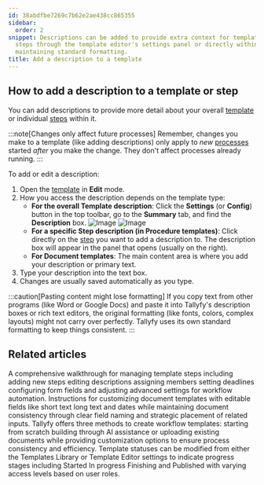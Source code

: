 ```yaml
---
id: 38abdfbe7269c7b62e2ae438cc865355
sidebar:
  order: 2
snippet: Descriptions can be added to provide extra context for templates and individual
  steps through the template editor's settings panel or directly within steps while
  maintaining standard formatting.
title: Add a description to a template
---
```


## How to add a description to a template or step

You can add descriptions to provide more detail about your overall [template](/products/pro/documenting/templates/) or individual [steps](/products/pro/tracking-and-tasks/tasks/) within it.

:::note[Changes only affect future processes]
Remember, changes you make to a template (like adding descriptions) only apply to *new* [processes](/products/pro/tracking-and-tasks/processes/) started *after* you make the change. They don't affect processes already running.
:::

To add or edit a description:

1.  Open the [template](/products/pro/documenting/templates/) in **Edit** mode.
2.  How you access the description depends on the template type:
    *   **For the overall Template description**: Click the **Settings** (or **Config**) button in the top toolbar, go to the **Summary** tab, and find the **Description** box.
        ![Image](https://screenshots.tallyfy.com/tallyfy%2Fpro%2Fdesktop-light-click-config-template.png)
        ![Image](https://screenshots.tallyfy.com/tallyfy%2Fpro%2Fdesktop-light-description-template.png)
    *   **For a specific Step description (in Procedure templates)**: Click directly on the [step](/products/pro/tracking-and-tasks/tasks/) you want to add a description to. The description box will appear in the panel that opens (usually on the right).
    *   **For Document templates**: The main content area is where you add your description or primary text.
3.  Type your description into the text box.
4.  Changes are usually saved automatically as you type.

:::caution[Pasting content might lose formatting]
If you copy text from other programs (like Word or Google Docs) and paste it into Tallyfy's description boxes or rich text editors, the original formatting (like fonts, colors, complex layouts) might not carry over perfectly. Tallyfy uses its own standard formatting to keep things consistent.
:::


## Related articles
<CardGrid>
<LinkTitleCard header="<b>Edit Templates > Edit steps</b>" href="/products/pro/documenting/templates/edit-templates/edit-steps/" > A comprehensive walkthrough for managing template steps including adding new steps editing descriptions assigning members setting deadlines configuring form fields and adjusting advanced settings for workflow automation. </LinkTitleCard>
<LinkTitleCard header="<b>Documents > Add fields to document templates</b>" href="/products/pro/documenting/documents/how-can-i-add-editable-fields-to-my-tallyfy-documents/" > Instructions for customizing document templates with editable fields like short text long text and dates while maintaining document consistency through clear field naming and strategic placement of related inputs. </LinkTitleCard>
<LinkTitleCard header="<b>Templates > Create a template</b>" href="/products/pro/documenting/templates/create-template/" > Tallyfy offers three methods to create workflow templates: starting from scratch building through AI assistance or uploading existing documents while providing customization options to ensure process consistency and efficiency. </LinkTitleCard>
<LinkTitleCard header="<b>Edit Templates > Change a template's status</b>" href="/products/pro/documenting/templates/edit-templates/change-template-state/" > Template statuses can be modified from either the Templates Library or Template Editor settings to indicate progress stages including Started In progress Finishing and Published with varying access levels based on user roles. </LinkTitleCard>
</CardGrid>